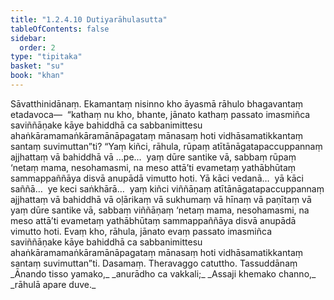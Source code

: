 ```yaml
---
title: "1.2.4.10 Dutiyarāhulasutta"
tableOfContents: false
sidebar:
  order: 2
type: "tipitaka"
basket: "su"
book: "khan"
---
```



<DynamicBreadcrumb />

<Division number="92" book="khan" bookNo="13" page="111">

<Paragraph number="573" book="khan">
Sāvatthinidānaṃ. Ekamantaṃ nisinno kho āyasmā rāhulo bhagavantaṃ etadavoca—  “kathaṃ nu kho, bhante, jānato kathaṃ passato imasmiñca saviññāṇake kāye bahiddhā ca sabbanimittesu ahaṅkāramamaṅkāramānāpagataṃ mānasaṃ hoti vidhāsamatikkantaṃ santaṃ suvimuttan”ti?
</Paragraph>

<Paragraph number="574" book="khan">
“Yaṃ kiñci, rāhula, rūpaṃ atītānāgatapaccuppannaṃ ajjhattaṃ vā bahiddhā vā …pe…  yaṃ dūre santike vā, sabbaṃ rūpaṃ ‘netaṃ mama, nesohamasmi, na meso attā’ti evametaṃ yathābhūtaṃ sammappaññāya disvā anupādā vimutto hoti. Yā kāci vedanā…  yā kāci saññā…  ye keci saṅkhārā…  yaṃ kiñci viññāṇaṃ atītānāgatapaccuppannaṃ ajjhattaṃ vā bahiddhā vā oḷārikaṃ vā sukhumaṃ vā hīnaṃ vā paṇītaṃ vā yaṃ dūre santike vā, sabbaṃ viññāṇaṃ ‘netaṃ mama, nesohamasmi, na meso attā’ti evametaṃ yathābhūtaṃ sammappaññāya disvā anupādā vimutto hoti. Evaṃ kho, rāhula, jānato evaṃ passato imasmiñca saviññāṇake kāye bahiddhā ca sabbanimittesu ahaṅkāramamaṅkāramānāpagataṃ mānasaṃ hoti vidhāsamatikkantaṃ santaṃ suvimuttan”ti.

</Paragraph>
</Division>

<Paragraph number="575" type="center" book="khan">
Dasamaṃ.



</Paragraph>

<Paragraph number="576" type="center" book="khan">
Theravaggo catuttho.



</Paragraph>

<Paragraph number="577" type="center" book="khan">
Tassuddānaṃ


</Paragraph>

<Paragraph number="578" type="verses" book="khan">
_Ānando tisso yamako,_  
_anurādho ca vakkali;_  
_Assaji khemako channo,_  
_rāhulā apare duve._
</Paragraph>